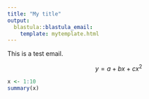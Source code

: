```yaml
---
title: "My title"
output:
  blastula::blastula_email:
    template: mytemplate.html
---
```


This is a test email.

$$
y = a + bx + cx^2
$$

```r
x <- 1:10
summary(x)
```
